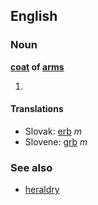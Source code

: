 ==English==
=== Noun ===
'''[[coat]] of [[arm]]s'''

# {{stub}}

==== Translations ====
*Slovak: [[erb]] ''m''
*Slovene: [[grb]] ''m''

===See also===
*[[heraldry]]